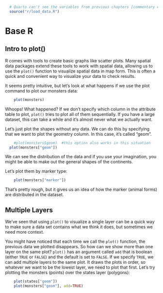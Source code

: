 
```r
  # Quarto can't see the variables from previous chapters [commentary withheld] so we need to run a script that will load the data invisibly	
  source("r/load_data.R")
```

# Base R

## Intro to plot()

R comes with tools to create basic graphs like scatter plots. Many spatial data packages extend these tools to work with spatial data, allowing us to use the `plot()` function to visualize spatial data in map form.  This is often a quick and convenient way to visualize your data to check results.

It seems pretty intuitive, but let's look at what happens if we use the plot command to plot our monsters data:

```r
	plot(monsters)
```

Whoops! What happened? If we don't specify which column in the attribute table to plot, `plot()` tries to plot all of them sequentially. If you have a large dataset, this can take a while and it's almost never what we actually want.

Let's just plot the shapes without any data. We can do this by specifying that we want to plot the geometry column. In this case, it's called "geom".

```r
	#plot(monsters$geom)  #this option also works in this situation
  plot(monsters["geom"])
```

We can see the distribution of the data and if you use your imagination, you might be able to make out the general shapes of the continents.

Let's plot them by marker type: 

```r
	plot(monsters["marker"])
```

That's pretty rough, but it gives us an idea of how the marker (animal forms) are distributed in the dataset.

## Multiple Layers

We've seen that using `plot()` to visualize a single layer can be a quick way to make sure a data set contains what we think it does, but sometimes we need more context.

You might have noticed that each time we call the `plot()` function, the previous data we plotted disappears. So how can we show more than one layer on the same plot? `plot()` has an argument called `add` that is boolean (either `TRUE` or `FALSE`) and the default is set to `FALSE`. If we specify `TRUE`, we can add multiple layers to the same plot. It draws the plots in order, so whatever we want to be the lowest layer, we need to plot that first. Let's try plotting the monsters (points) over the states layer (polygons):

```r
	plot(states["geom"])
	plot(monsters["geom"], add=TRUE)
```

